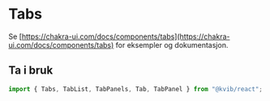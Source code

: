 
<Meta title="Komponenter/Tabs" />

# Tabs

Se [https://chakra-ui.com/docs/components/tabs](https://chakra-ui.com/docs/components/tabs) for eksempler og dokumentasjon.

## Ta i bruk

```jsx
import { Tabs, TabList, TabPanels, Tab, TabPanel } from "@kvib/react";
```
